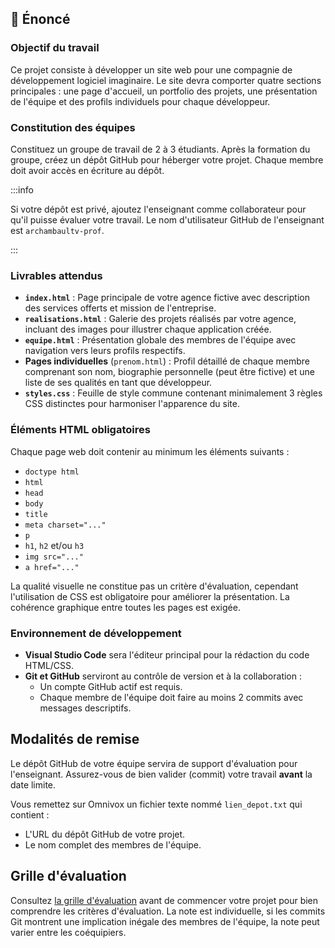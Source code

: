 

## 📜 Énoncé

### Objectif du travail

Ce projet consiste à développer un site web pour une compagnie de développement
logiciel imaginaire. Le site devra comporter quatre sections principales : une
page d'accueil, un portfolio des projets, une présentation de l'équipe et des
profils individuels pour chaque développeur.

### Constitution des équipes

Constituez un groupe de travail de 2 à 3 étudiants. Après la formation du
groupe, créez un dépôt GitHub pour héberger votre projet. Chaque membre doit
avoir accès en écriture au dépôt.

:::info

Si votre dépôt est privé, ajoutez l'enseignant comme collaborateur pour qu'il puisse
évaluer votre travail. Le nom d'utilisateur GitHub de l'enseignant est
`archambaultv-prof`.

:::

### Livrables attendus

- **`index.html`** : Page principale de votre agence fictive avec
  description des services offerts et mission de l'entreprise.
- **`realisations.html`** : Galerie des projets réalisés par votre agence,
  incluant des images pour illustrer chaque application créée.
- **`equipe.html`** : Présentation globale des membres de l'équipe avec navigation
  vers leurs profils respectifs.
- **Pages individuelles** (`prenom.html`) : Profil détaillé de chaque membre
  comprenant son nom, biographie personnelle (peut être fictive) et
  une liste de ses qualités en tant que développeur.
- **`styles.css`** : Feuille de style commune contenant minimalement 3 règles
  CSS distinctes pour harmoniser l'apparence du site.

### Éléments HTML obligatoires

Chaque page web doit contenir au minimum les éléments suivants :

- `doctype html`
- `html`
- `head`
- `body`
- `title`
- `meta charset="..."`
- `p`
- `h1`, `h2` et/ou `h3`
- `img src="..."`
- `a href="..."`

La qualité visuelle ne constitue pas un critère d'évaluation,
cependant l'utilisation de CSS est obligatoire pour améliorer la présentation.
La cohérence graphique entre toutes les pages est exigée.

### Environnement de développement

- **Visual Studio Code** sera l'éditeur principal pour la rédaction du code
  HTML/CSS.
- **Git et GitHub** serviront au contrôle de version et à la collaboration :
  - Un compte GitHub actif est requis.
  - Chaque membre de l'équipe doit faire au moins 2 commits avec messages descriptifs.

## Modalités de remise

Le dépôt GitHub de votre équipe servira de support d'évaluation pour
l'enseignant. Assurez-vous de bien valider (commit) votre travail **avant** la
date limite.

Vous remettez sur Omnivox un fichier texte nommé `lien_depot.txt` qui contient :
- L'URL du dépôt GitHub de votre projet.
- Le nom complet des membres de l'équipe.

## Grille d'évaluation

Consultez [la grille d'évaluation](pathname:///evaluations/grille_projet1.pdf)
avant de commencer votre projet pour bien comprendre les critères d'évaluation.
La note est individuelle, si les commits Git montrent une implication inégale
des membres de l'équipe, la note peut varier entre les coéquipiers.
